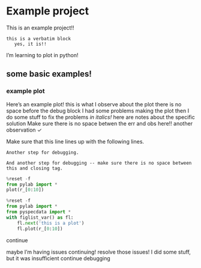 # Example project

This is an example project!!

```
this is a verbatim block
   yes, it is!!
```

I'm learning to plot in python!

## some basic examples!

### example plot {#sec:examplePlot1}

Here's an example plot!
<obs time="7/8/25 20:08" author="JF">this is what I observe about the plot there is no space before the debug block</obs>
<err>
    <obs time="7/8/25 20:06" author="JF">I had some problems making the plot</obs>
    then I do some stuff to fix the problems *in italics!*
    <obs time="7/8/25 20:08" author="JF">here are notes about the specific solution</obs>
</err>
<obs time="11/27 16:51">Make sure there is no space betwen the err and obs here!!</obs>
<obs time="2/15/24 11:55">another observation</obs>
<obs>$\checkmark$</obs>

<err>
    Make sure that this line lines up with the following lines.

    Another step for debugging.

    And another step for debugging -- make sure there is no space between this and closing tag.
</err>

```python
%reset -f
from pylab import *
plot(r_[0:10])
```

```python
%reset -f
from pylab import *
from pyspecdata import *
with figlist_var() as fl:
    fl.next('this is a plot')
    fl.plot(r_[0:10])
```

continue

<err>
    <obs time="7/9/25 11:04" author="JF">maybe I'm having issues continuing!</obs>
    resolve those issues!
    <obs time="7/9/25 11:04" author="JF">I did some stuff, but it was insufficient</obs>
    continue debugging

</err>
